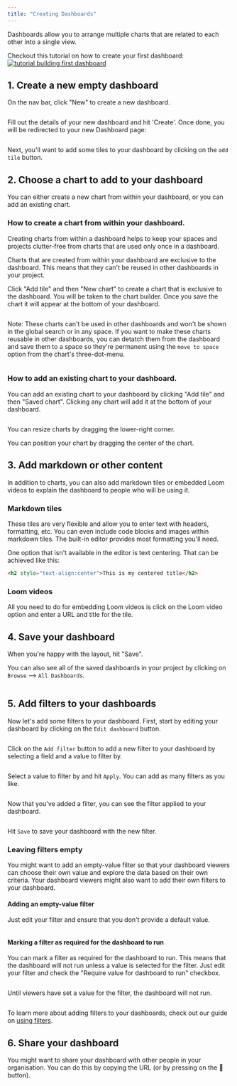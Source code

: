 ```yaml
---
title: "Creating Dashboards"
---
```


Dashboards allow you to arrange multiple charts that are related to each other into a single view.

Checkout this tutorial on how to create your first dashboard:[![tutorial building first dashboard](/images/get-started/exploring-data/tutorial_building_first_dashboard-96bada76ecb1bc34826efa7527d84417.png)](https://youtu.be/olFcN8Pui08)

## 1. Create a new empty dashboard

On the nav bar, click "New" to create a new dashboard.

<Frame>
  <img src="/images/get-started/exploring-data/dashboard-add-new-navbar-7ac0a095e84aa416b82c9271280578b5.png" alt="" />
</Frame>

Fill out the details of your new dashboard and hit 'Create'. Once done, you will be redirected to your new Dashboard page:

<Frame>
  <img src="/images/get-started/exploring-data/dashboard-add-tile-center-9e65a9a73015b2a9a0d909327b8a8fd4.png" alt="" />
</Frame>

Next, you'll want to add some tiles to your dashboard by clicking on the `add tile` button.

## 2. Choose a chart to add to your dashboard

You can either create a new chart from within your dashboard, or you can add an existing chart.

### How to create a chart from within your dashboard.

Creating charts from within a dashboard helps to keep your spaces and projects clutter-free from charts that are used only once in a dashboard.

Charts that are created from within your dashboard are exclusive to the dashboard. This means that they can't be reused in other dashboards in your project.

Click "Add tile" and then "New chart" to create a chart that is exclusive to the dashboard. You will be taken to the chart builder. Once you save the chart it will appear at the bottom of your dashboard.

<Frame>
  <img src="/images/get-started/exploring-data/create-chart-within-dashboard-2d8fbb24bcaf5ec4be3769f3efa1e996.jpg" alt="" />
</Frame>

Note: These charts can't be used in other dashboards and won't be shown in the global search or in any space. If you want to make these charts reusable in other dashboards, you can detatch them from the dashboard and save them to a space so they're permanent using the `move to space` option from the chart's three-dot-menu.

<Frame>
  <img src="/images/get-started/exploring-data/move-chart-to-space-526a4de899827f011b98ea3055efeae5.jpg" alt="" />
</Frame>

### How to add an existing chart to your dashboard.

You can add an existing chart to your dashboard by clicking "Add tile" and then "Saved chart". Clicking any chart will add it at the bottom of your dashboard.

<Frame>
  <img src="/images/get-started/exploring-data/dashboard-add-saved-chart-7846040a1534101d009c1f565873f770.png" alt="" />
</Frame>

You can resize charts by dragging the lower-right corner.

You can position your chart by dragging the center of the chart.

## 3. Add markdown or other content

In addition to charts, you can also add markdown tiles or embedded Loom videos to explain the dashboard to people who will be using it.

### Markdown tiles

These tiles are very flexible and allow you to enter text with headers, formatting, etc. You can even include code blocks and images within markdown tiles. The built-in editor provides most formatting you'll need.

One option that isn't available in the editor is text centering. That can be achieved like this:

```markdown
<h2 style="text-align:center">This is my centered title</h2>
```



### Loom videos

All you need to do for embedding Loom videos is click on the Loom video option and enter a URL and title for the tile.

## 4. Save your dashboard

When you're happy with the layout, hit "Save".

You can also see all of the saved dashboards in your project by clicking on `Browse` --> `All Dashboards`.

<Frame>
  <img src="/images/get-started/exploring-data/all-dashboards-7f91c3190d3f1341185da6be19e53740.jpg" alt="" />
</Frame>

## 5. Add filters to your dashboards

Now let's add some filters to your dashboard. First, start by editing your dashboard by clicking on the `Edit dashboard` button.

<Frame>
  <img src="/images/get-started/exploring-data/dashboard-click-edit-button-f3a760accf81131d4ad0a82aac61d3e3.png" alt="" />
</Frame>

Click on the `Add filter` button to add a new filter to your dashboard by selecting a field and a value to filter by.

<Frame>
  <img src="/images/get-started/exploring-data/dashboard-add-new-filter-c9cea416d3d904ae2b920a2d35124f3d.png" alt="" />
</Frame>

Select a value to filter by and hit `Apply`. You can add as many filters as you like.

<Frame>
  <img src="/images/get-started/exploring-data/dashboard-add-new-filter-and-select-value-39074c9eb5e02a6ce879858d14d45c3c.png" alt="" />
</Frame>

Now that you've added a filter, you can see the filter applied to your dashboard.

<Frame>
  <img src="/images/get-started/exploring-data/dashboard-new-filter-applied-0fe0a86f0e67452ff6ad5fa4800fe99c.png" alt="" />
</Frame>

Hit `Save` to save your dashboard with the new filter.

### Leaving filters empty

You might want to add an empty-value filter so that your dashboard viewers can choose their own value and explore the data based on their own criteria. Your dashboard viewers might also want to add their own filters to your dashboard.

#### Adding an empty-value filter

Just edit your filter and ensure that you don't provide a default value.

<Frame>
  <img src="/images/get-started/exploring-data/disabled-filters-6bdc9f6be83608f202cb95ccb84e2a76.png" alt="" />
</Frame>

#### Marking a filter as required for the dashboard to run

You can mark a filter as required for the dashboard to run. This means that the dashboard will not run unless a value is selected for the filter. Just edit your filter and check the "Require value for dashboard to run" checkbox.

<Frame>
  <img src="/images/get-started/exploring-data/required-filters-f97fbc3c1bed6b308275c1e97144f3d1.png" alt="" />
</Frame>

Until viewers have set a value for the filter, the dashboard will not run.

<Frame>
  <img src="/images/get-started/exploring-data/locked-dashboard-baecf7fd0009441b2f70ede0d3fce46b.png" alt="" />
</Frame>

To learn more about adding filters to your dashboards, check out our guide on [using filters](/guides/limiting-data-using-filters).

## 6. Share your dashboard

You might want to share your dashboard with other people in your organisation. You can do this by copying the URL (or by pressing on the 🔗 button).